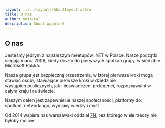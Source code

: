 ```yaml
---
layout: ../../layouts/AboutLayout.astro
title: O nas
author: mmisztal
description: About wgdotnet
---
```


## O nas

Jesteśmy jednym z najstarszym meetupów .NET w Polsce. Nasze początki sięgają marca 2006, kiedy doszło do pierwszych spotkań grupy, w siedzibie Microsoft Polska.

Nasza grupa jest bezpieczną przestrzenią, w której pierwsze kroki mogą stawiać osoby, stawiające pierwsze kroki w dziedzinie wystąpień publicznych, jak i doświadczeni prelegenci, rozpoznawalni w całym kraju i na świecie.

Naszym celem jest zapewnienie naszej społeczności, platformy do: spotkań, networkingu, wymiany wiedzy i myśli.

Od 2014 wspiera nas warszawski oddział [7N](https://www.7n.com/), bez którego wiele rzeczy nie byłoby moliwe.
